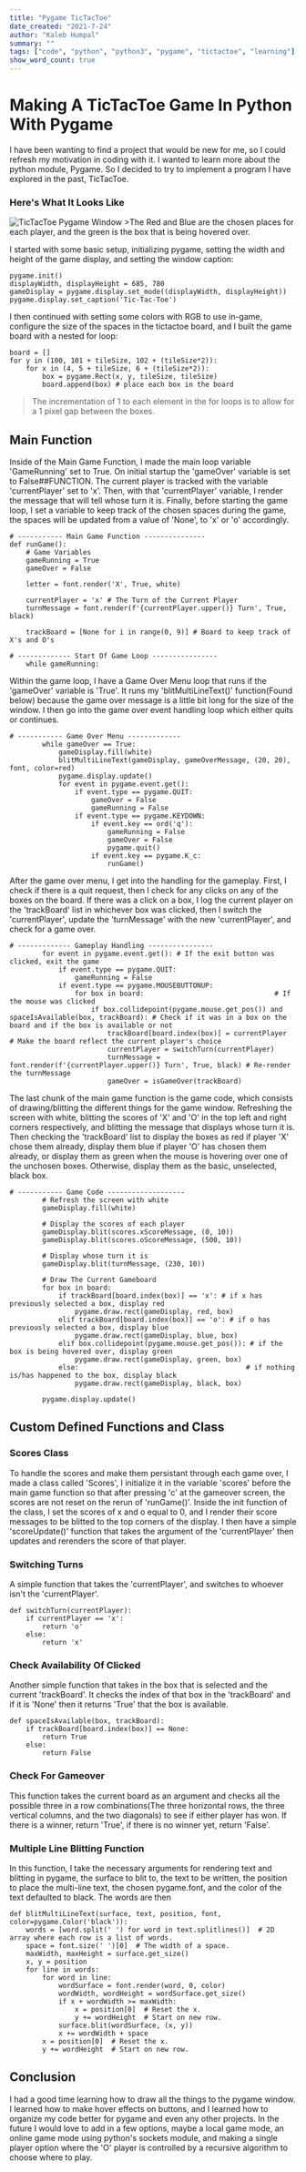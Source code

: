 ```yaml
---
title: "Pygame TicTacToe"
date_created: "2021-7-24"
author: "Kaleb Humpal"
summary: ""
tags: ["code", "python", "python3", "pygame", "tictactoe", "learning"]
show_word_count: true
---
```


# Making A TicTacToe Game In Python With Pygame

I have been wanting to find a project that would be new for me, so I could refresh my motivation in coding with it. I wanted to learn more about the python module, Pygame. So I decided to try to implement a program I have explored in the past, TicTacToe.

### Here's What It Looks Like
<Image wide file="TicTacToe.png" alt="TicTacToe Pygame Window" />
>The Red and Blue are the chosen places for each player, and the green is the box that is being hovered over.

I started with some basic setup, initializing pygame, setting the width and height of the game display, and setting the window caption:

	pygame.init()
	displayWidth, displayHeight = 685, 780
	gameDisplay = pygame.display.set_mode((displayWidth, displayHeight))
	pygame.display.set_caption('Tic-Tac-Toe')


I then continued with setting some colors with RGB to use in-game, configure the size of the spaces in the tictactoe board, and I built the game board with a nested for loop:

	board = []
	for y in (100, 101 + tileSize, 102 + (tileSize*2)): 
		for x in (4, 5 + tileSize, 6 + (tileSize*2)):
			box = pygame.Rect(x, y, tileSize, tileSize)
			board.append(box) # place each box in the board	

>The incrementation of 1 to each element in the for loops is to allow for a 1 pixel gap between the boxes.

## Main Function
Inside of the Main Game Function, I made the main loop variable 'GameRunning' set to True. On initial startup the 'gameOver' variable is set to False##FUNCTION. The current player is tracked with the variable 'currentPlayer' set to 'x'. Then, with that 'currentPlayer' variable, I render the message that will tell whose turn it is. Finally, before starting the game loop, I set a variable to keep track of the chosen spaces during the game, the spaces will be updated from a value of 'None', to 'x' or 'o' accordingly.

	# ----------- Main Game Function ---------------
	def runGame():
		# Game Variables
		gameRunning = True
		gameOver = False

		letter = font.render('X', True, white)

		currentPlayer = 'x' # The Turn of the Current Player
		turnMessage = font.render(f'{currentPlayer.upper()} Turn', True, black)

		trackBoard = [None for i in range(0, 9)] # Board to keep track of X's and O's

	# ------------- Start Of Game Loop ----------------
		while gameRunning:
	


Within the game loop, I have a Game Over Menu loop that runs if the 'gameOver' variable is 'True'. It runs my 'blitMultiLineText()' function(Found below) because the game over message is a little bit long for the size of the window. I then go into the game over event handling loop which either quits or continues.

	# ----------- Game Over Menu -------------
			while gameOver == True:
				gameDisplay.fill(white)
				blitMultiLineText(gameDisplay, gameOverMessage, (20, 20), font, color=red)
				pygame.display.update()
				for event in pygame.event.get():
					if event.type == pygame.QUIT:
						gameOver = False
						gameRunning = False
					if event.type == pygame.KEYDOWN:
						if event.key == ord('q'):
							gameRunning = False
							gameOver = False
							pygame.quit()
						if event.key == pygame.K_c:
							runGame()


After the game over menu, I get into the handling for the gameplay. First, I check if there is a quit request, then I check for any clicks on any of the boxes on the board. If there was a click on a box, I log the current player on the 'trackBoard' list in whichever box was clicked, then I switch the 'currentPlayer', update the 'turnMessage' with the new 'currentPlayer', and check for a game over.

	# ------------- Gameplay Handling ----------------
			for event in pygame.event.get(): # If the exit button was clicked, exit the game
				if event.type == pygame.QUIT:
					gameRunning = False
				if event.type == pygame.MOUSEBUTTONUP:
					for box in board: 								 # If the mouse was clicked
						if box.collidepoint(pygame.mouse.get_pos()) and spaceIsAvailable(box, trackBoard): # Check if it was in a box on the board and if the box is available or not
							trackBoard[board.index(box)] = currentPlayer 	 # Make the board reflect the current player's choice
							currentPlayer = switchTurn(currentPlayer)
							turnMessage = font.render(f'{currentPlayer.upper()} Turn', True, black) # Re-render the turnMessage
							gameOver = isGameOver(trackBoard)


The last chunk of the main game function is the game code, which consists of drawing/blitting the different things for the game window. Refreshing the screen with white, blitting the scores of 'X' and 'O' in the top left and right corners respectively, and blitting the message that displays whose turn it is. Then checking the 'trackBoard' list to display the boxes as red if player 'X' chose them already, display them blue if player 'O' has chosen them already, or display them as green when the mouse is hovering over one of the unchosen boxes. Otherwise, display them as the basic, unselected, black box.

	# ----------- Game Code -------------------
			# Refresh the screen with white
			gameDisplay.fill(white)

			# Display the scores of each player
			gameDisplay.blit(scores.xScoreMessage, (0, 10))
			gameDisplay.blit(scores.oScoreMessage, (500, 10))

			# Display whose turn it is
			gameDisplay.blit(turnMessage, (230, 10))

			# Draw The Current Gameboard
			for box in board:
				if trackBoard[board.index(box)] == 'x': # if x has previously selected a box, display red
					pygame.draw.rect(gameDisplay, red, box)
				elif trackBoard[board.index(box)] == 'o': # if o has previously selected a box, display blue
					pygame.draw.rect(gameDisplay, blue, box)
				elif box.collidepoint(pygame.mouse.get_pos()): # if the box is being hovered over, display green
					pygame.draw.rect(gameDisplay, green, box)
				else: 										  # if nothing is/has happened to the box, display black
					pygame.draw.rect(gameDisplay, black, box)

			pygame.display.update()


## Custom Defined Functions and Class

### Scores Class
To handle the scores and make them persistant through each game over, I made a class called 'Scores', I initialize it in the variable 'scores' before the main game function so that after pressing 'c' at the gameover screen, the scores are not reset on the rerun of 'runGame()'.
Inside the init function of the class, I set the scores of x and o equal to 0, and I render their score messages to be blitted to the top corners of the display.
I then have a simple 'scoreUpdate()' function that takes the argument of the 'currentPlayer' then updates and rerenders the score of that player.

### Switching Turns
A simple function that takes the 'currentPlayer', and switches to whoever isn't the 'currentPlayer'.

	def switchTurn(currentPlayer):
		if currentPlayer == 'x':
			return 'o'
		else:
			return 'x'


### Check Availability Of Clicked
Another simple function that takes in the box that is selected and the current 'trackBoard'. It checks the index of that box in the 'trackBoard' and if it is 'None' then it returns 'True' that the box is available.

	def spaceIsAvailable(box, trackBoard):
		if trackBoard[board.index(box)] == None:
			return True
		else:
			return False


### Check For Gameover 
This function takes the current board as an argument and checks all the possible three in a row combinations(The three horizontal rows, the three vertical columns, and the two diagonals) to see if either player has won. If there is a winner, return 'True', if there is no winner yet, return 'False'.


### Multiple Line Blitting Function
In this function, I take the necessary arguments for rendering text and blitting in pygame, the surface to blit to, the text to be written, the position to place the multi-line text, the chosen pygame.font, and the color of the text defaulted to black.
The words are then 

	def blitMultiLineText(surface, text, position, font, color=pygame.Color('black')):
	    words = [word.split(' ') for word in text.splitlines()]  # 2D array where each row is a list of words.
	    space = font.size(' ')[0]  # The width of a space.
	    maxWidth, maxHeight = surface.get_size()
	    x, y = position
	    for line in words:
	        for word in line:
	            wordSurface = font.render(word, 0, color)
	            wordWidth, wordHeight = wordSurface.get_size()
	            if x + wordWidth >= maxWidth:
	                x = position[0]  # Reset the x.
	                y += wordHeight  # Start on new row.
	            surface.blit(wordSurface, (x, y))
	            x += wordWidth + space
	        x = position[0]  # Reset the x.
	        y += wordHeight  # Start on new row.


## Conclusion
I had a good time learning how to draw all the things to the pygame window. I learned how to make hover effects on buttons, and I learned how to organize my code better for pygame and even any other projects. 
In the future I would love to add in a few options, maybe a local game mode, an online game mode using python's sockets module, and making a single player option where the 'O' player is controlled by a recursive algorithm to choose where to play. 
